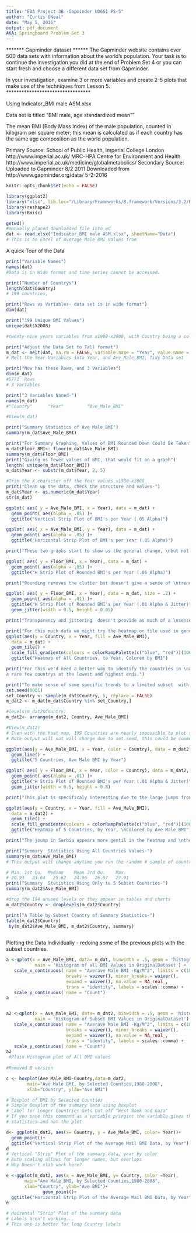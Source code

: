 ```yaml
---
title: "EDA Project 3B -Gapminder UD651 PS-5"
author: "Curtis ONeal"
date: "May 5, 2016"
output: pdf_document
AKA: Springboard Problem Set 3
---
```

*******  Gapminder dataset ******
The Gapminder website contains over 500 data sets with information about
the world's population. Your task is to continue the investigation you did at the end of Problem Set 4 or you can start fresh and choose a different
data set from Gapminder.

In your investigation, examine 3 or more variables and create 2-5 plots that make use of the techniques from Lesson 5.
*********************************

Using Indicator_BMI male ASM.xlsx

Data set is titled "BMI male, age standardized mean""

The mean BMI (Body Mass Index) of the male population, counted in kilogram per square meter; this mean is calculated as if each country has the same age composition as the world population.

Primary Source: School of Public Health, Imperial College London
http://www.imperial.ac.uk/
MRC-HPA Centre for Environment and Health
http://www.imperial.ac.uk/medicine/globalmetabolics/
Secondary Source: Uploaded to Gapminder 8/2 2011
Downloaded from http://www.gapminder.org/data/ 5-2-2016

```r
knitr::opts_chunk$set(echo = FALSE)

library(ggplot2)
library("xlsx", lib.loc="/Library/Frameworks/R.framework/Versions/3.2/Resources/library")
library(reshape2)
library(Rmisc)

getwd()
#manually placed downloaded file into wd
dat <- read.xlsx("Indicator_BMI male ASM.xlsx", sheetName="Data")
# This is an Excel of Average Male BMI Values from 
```

A quick Tour of the Data
```r

print("Variable Names")
names(dat)
#Data is in Wide format and time series cannot be accessed.

print("Number of Countrys")
length(dat$Country)
# 199 countries, 

print("Rows vs Variables- data set is in wide format")
dim(dat)

print("199 Unique BMI Values")
unique(dat$X2008)

#twenty-nine years variables from x1980-x2008, with Country being a column

print("Adjust the Data Set to Tall format")
m_dat <- melt(dat, na.rm = FALSE, variable.name = "Year", value.name = "Ave_Male_BMI")
# Melt the Year Variables into Year, and Ave_Male_BMI, Tidy Data set

print("Now has these Rows, and 3 Variables")
dim(m_dat)
#5771  Rows
# 3 Variables

print("3 Variables Named-")
names(m_dat)
#"Country"      "Year"         "Ave_Male_BMI"

#View(m_dat)

print("Summary Statistics of Ave Male BMI")
summary(m_dat$Ave_Male_BMI)

print("For Summary Graphing, Values of BMI Rounded Down Could Be Taken")
m_dat$Floor_BMI<- floor(m_dat$Ave_Male_BMI)
summary(m_dat$Floor_BMI)
print("Giving us fewer values of BMI, that would fit on a graph")
length( unique(m_dat$Floor_BMI))
m_dat$Year <- substr(m_dat$Year, 2, 5)

#Trim the X character off the Year values x1980-x2008
print("Clean up the data, check the structure and values-")
m_dat$Year <- as.numeric(m_dat$Year)
str(m_dat)

ggplot( aes( y = Ave_Male_BMI, x = Year), data = m_dat) +
  geom_point( aes(alpha = .05) )+
  ggtitle("Vertical Strip Plot of BMI's per Year (.05 Alpha)")

ggplot( aes( x = Ave_Male_BMI, y = Year), data = m_dat) +
  geom_point( aes(alpha = .05) )+
  ggtitle("Horizontal Strip Plot of BMI's per Year (.05 Alpha)")

print("These two graphs start to show us the general change, \nbut not the effect of time for specific countries.")

ggplot( aes( y = Floor_BMI, x = Year), data = m_dat) +
  geom_point( aes(alpha = .05) )+
  ggtitle("H Strip Plot of Rounded BMI's per Year (.05 Alpha)")

print("Rounding removes the clutter but doesn't give a sense of \ntrends, rather than a general visual idea of the values.")

ggplot( aes( y = Floor_BMI, x = Year), data = m_dat, size = .2) +
  geom_point( aes(alpha = .01) )+
  ggtitle("H Strip Plot of Rounded BMI's per Year (.01 Alpha & Jitter)")+
  geom_jitter(width = 0.5, height = 0.05)

print("Transparency and jittering  doesn't provide as much of a \nsense of the rarity of particular values as exepcted.")

print("For this much data we might try the heatmap or tile used in genomic data-")
ggplot(aes(y = Country, x = Year, fill = Ave_Male_BMI),
  data = m_dat) +
  geom_tile() +
  scale_fill_gradientn(colours = colorRampPalette(c("blue", "red"))(100))+
  ggtitle("Heatmap of All Countries, to Year, Colored by BMI")

print("For this we'd need a better way to identify the countries in \na systemitized way, but we do see a general trend in increase except in \n
a rare few countrys at the lowest and highest ends.")

print("To make sense of some specific trends to a limited subset  with a random sample of \n5 countries.")
set.seed(0001)
set_Country <- sample(m_dat$Country, 5, replace = FALSE)
m_dat2 <- m_dat[m_dat$Country %in% set_Country,]

#levels(m_dat2$Country)
m_dat2<- arrange(m_dat2, Country, Ave_Male_BMI)

#View(m_dat2)
# Even with the heat map, 199 Countries are nearly impossible to plot subsetting five random
# Note output will not will change due to set.seed, this could be commented out to give a random sample of countries

ggplot(aes(y = Ave_Male_BMI, x = Year, color = Country), data = m_dat2) +
  geom_line() +
  ggtitle("5 Countries, Ave Male BMI by Year")

ggplot( aes( y = Floor_BMI, x = Year, color = Country), data = m_dat2, size = .2) +
  geom_point( aes(alpha = .01) )+
  ggtitle("H Strip Plot of Rounded BMI's per Year (.01 Alpha & Jitter)")+
  geom_jitter(width = 0.5, height = 0.8)

print("This plot is specificaly interesting due to the large jumps from \n year to year in some countries, specificaly Sudan and Gabon and Serbia.")

ggplot(aes(y = Country, x = Year, fill = Ave_Male_BMI),
  data = m_dat2) +
  geom_tile() +
  scale_fill_gradientn(colours = colorRampPalette(c("blue", "red"))(100))+
  ggtitle("Heatmap of 5 Countries, by Year, \nColored by Ave Male BMI")

print("The joump in Serbia appears more gentil in the heatmap and \nthe line graph versions.")

print("Summary  Statistics Using All Countries Values-")
summary(m_dat$Ave_Male_BMI)
# This output will change anytime you run the random # sample of countries.

# Min. 1st Qu.  Median    Mean 3rd Qu.    Max. 
# 20.93   23.64   25.62   24.96   26.67   27.91 
print("Summary  Statistics Using Only te 5 Subset Countries-")
summary(m_dat2$Ave_Male_BMI)

#drop the 194 unused levels or they appear in tables and charts
m_dat2$Country <- droplevels(m_dat2$Country)

print("A Table by Subset Country of Summary Statistics-")
table(m_dat2$Country) 
 by(m_dat2$Ave_Male_BMI, m_dat2$Country, summary)
 
```
 
Plotting the Data Individually - redoing some of the previous plots 
with the subset countries.
```r

a <-qplot(x = Ave_Male_BMI, data= m_dat, binwidth = .5, geom = 'histogram',
           main = 'Histogram of all BMI Values in OriginalDataset') +
   scale_x_continuous( name = "Averave Male BMI -Kg/M^2", limits = c(18,35), 
                       breaks = waiver(), minor_breaks = waiver(),  
                       expand = waiver(), na.value = NA_real_,
                       trans = "identity", labels = scales::comma) +
   scale_y_continuous( name = "Count")
a


a2 <-qplot(x = Ave_Male_BMI, data= m_dat2, binwidth = .5, geom = 'histogram',
           main = 'Histogram of Subset BMI Values in OriginalDataset') +
   scale_x_continuous( name = "Averave Male BMI -Kg/M^2", limits = c(18,35), 
                       breaks = waiver(), minor_breaks = waiver(),  
                       expand = waiver(), na.value = NA_real_,
                       trans = "identity", labels = scales::comma) +
   scale_y_continuous( name = "Count")
a2
 #Plain Histogram plot of All BMI values  
 
#Removed B version

c <- boxplot(Ave_Male_BMI~Country,data=m_dat2, 
        main="Ave Male BMI, by Selected Counties,1980-2008", 
        xlab="Country", ylab="Ave BMI")

# Boxplot of BMI by Selected Counties 
# Simple Boxplot of the summary data using boxplot
# Label for Longer Countries Gets Cut off "West Bank and Gaza"
# If you save this command as a variable pringint the variable gives the 
# statistics and not the plot

d<- ggplot(m_dat2, aes(x= Country, y = Ave_Male_BMI, color= Year))+
  geom_point()+
  ggtitle("Vertical Strip Plot of the Average Mail BMI Data, by Year")
d
# Vertical "Strip" Plot of the summary data, year by color
# Auto scaling allows for longer names, but overlaps
# Why Doesn't xlab work here?

e <-ggplot(m_dat2, aes(x = Ave_Male_BMI, y= Country, color =Year), 
       main="Ave Male BMI, by Selected Counties,1980-2008", 
       xlab="Country", ylab="Ave BMI")+
              geom_point()+
  ggtitle("Horizontal Strip Plot of the Average Mail BMI Data, by Year")
e

# Hoizontal "Strip" Plot of the summary data
# Labels aren't working...
# This one is better for long Country labels
```


